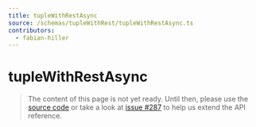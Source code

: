 ```yaml
---
title: tupleWithRestAsync
source: /schemas/tupleWithRest/tupleWithRestAsync.ts
contributors:
  - fabian-hiller
---
```


# tupleWithRestAsync

> The content of this page is not yet ready. Until then, please use the [source code](https://github.com/fabian-hiller/valibot/blob/main/library/src/schemas/tupleWithRest/tupleWithRestAsync.ts) or take a look at [issue #287](https://github.com/fabian-hiller/valibot/issues/287) to help us extend the API reference.
